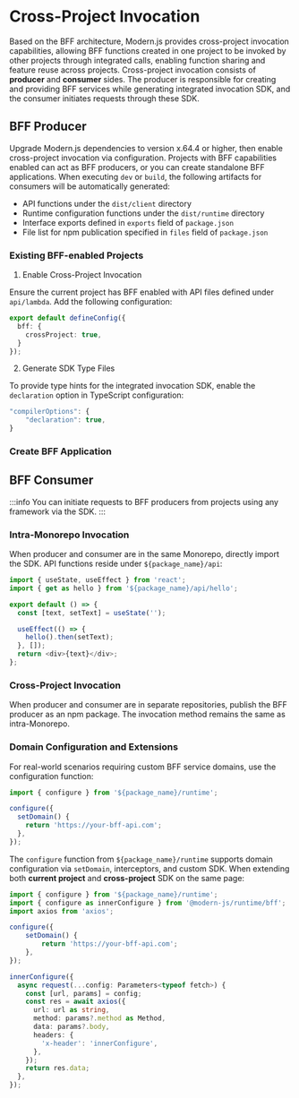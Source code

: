 
# Cross-Project Invocation

Based on the BFF architecture, Modern.js provides cross-project invocation capabilities, allowing BFF functions created in one project to be invoked by other projects through integrated calls, enabling function sharing and feature reuse across projects.
Cross-project invocation consists of **producer** and **consumer** sides. The producer is responsible for creating and providing BFF services while generating integrated invocation SDK, and the consumer initiates requests through these SDK.

## BFF Producer

Upgrade Modern.js dependencies to version x.64.4 or higher, then enable cross-project invocation via configuration. Projects with BFF capabilities enabled can act as BFF producers, or you can create standalone BFF applications.
When executing `dev` or `build`, the following artifacts for consumers will be automatically generated:
- API functions under the `dist/client` directory
- Runtime configuration functions under the `dist/runtime` directory
- Interface exports defined in `exports` field of `package.json`
- File list for npm publication specified in `files` field of `package.json`

### Existing BFF-enabled Projects

1. Enable Cross-Project Invocation

Ensure the current project has BFF enabled with API files defined under `api/lambda`. Add the following configuration:

```ts title="modern.config.ts"
export default defineConfig({
  bff: {
    crossProject: true,
  }
});
```

2. Generate SDK Type Files

To provide type hints for the integrated invocation SDK, enable the `declaration` option in TypeScript configuration:

```ts title="tsconfig.json"
"compilerOptions": {
    "declaration": true,
}
```

### Create BFF Application


<CreateApi/>

## BFF Consumer

:::info
You can initiate requests to BFF producers from projects using any framework via the SDK.
:::

### Intra-Monorepo Invocation

When producer and consumer are in the same Monorepo, directly import the SDK. API functions reside under `${package_name}/api`:

```ts title="src/routes/page.tsx"
import { useState, useEffect } from 'react';
import { get as hello } from '${package_name}/api/hello';

export default () => {
  const [text, setText] = useState('');

  useEffect(() => {
    hello().then(setText);
  }, []);
  return <div>{text}</div>;
};
```

### Cross-Project Invocation

When producer and consumer are in separate repositories, publish the BFF producer as an npm package. The invocation method remains the same as intra-Monorepo.

### Domain Configuration and Extensions

For real-world scenarios requiring custom BFF service domains, use the configuration function:

```ts title="src/routes/page.tsx"
import { configure } from '${package_name}/runtime';

configure({
  setDomain() {
    return 'https://your-bff-api.com';
  },
});
```

The `configure` function from `${package_name}/runtime` supports domain configuration via `setDomain`, interceptors, and custom SDK. When extending both **current project** and **cross-project** SDK on the same page:

```ts title="src/routes/page.tsx"
import { configure } from '${package_name}/runtime';
import { configure as innerConfigure } from '@modern-js/runtime/bff';
import axios from 'axios';

configure({
    setDomain() {
        return 'https://your-bff-api.com';
    },
});

innerConfigure({
  async request(...config: Parameters<typeof fetch>) {
    const [url, params] = config;
    const res = await axios({
      url: url as string,
      method: params?.method as Method,
      data: params?.body,
      headers: {
        'x-header': 'innerConfigure',
      },
    });
    return res.data;
  },
});
```
